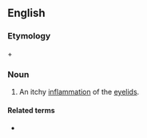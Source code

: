 ==English==

===Etymology===
{{der|en|grc|ψώρα||itch}} + {{m|en|ophthalmia}}

===Noun===
{{en-noun|-}}

# {{lb|en|medicine}} An itchy [[inflammation]] of the [[eyelid]]s.

====Related terms====
* {{l|en|psorophthalmic}}